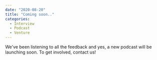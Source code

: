 ---
date: "2020-08-20"
title: "Coming soon.."
categories:
  - Interview
  - Podcast
  - Venture
---

We've been listening to all the feedback and yes, a new podcast will be launching soon. To get involved, contact us!


 
